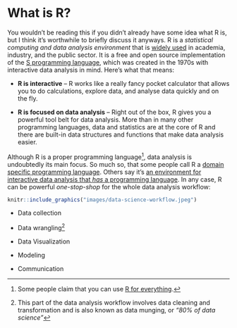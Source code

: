 # What is R? {.unnumbered}

You wouldn't be reading this if you didn't already have some idea what R is, but I think
it's worthwhile to briefly discuss it anyways. R is a *statistical computing and data
analysis environment* that is [widely used](https://www.tiobe.com/tiobe-index/r/) in
academia, industry, and the public sector. It is a free and open source implementation of
the [S programming language](https://en.wikipedia.org/wiki/S_(programming_language)),
which was created in the 1970s with interactive data analysis in mind. Here's what that
means:

-   **R is interactive** -- R works like a really fancy pocket calculator that allows you
    to do calculations, explore data, and analyse data quickly and on the fly.

-   **R is focused on data analysis** -- Right out of the box, R gives you a powerful tool
    belt for data analysis. More than in many other programming languages, data and
    statistics are at the core of R and there are built-in data structures and functions
    that make data analysis easier.

Although R is a proper programming language[^what-is-r-1], data analysis is undoubtedly
its main focus. So much so, that some people call R a [domain specific programming
language](https://en.wikipedia.org/wiki/Domain-specific_language). Others say it's [an
environment for interactive data analysis that *has* a programming
language](https://youtu.be/6S9r_YbqHy8). In any case, R can be powerful *one-stop-shop*
for the whole data analysis workflow:

[^what-is-r-1]: Some people claim that you can use [R for
    everything](https://youtu.be/m6nUdoP6894).

```r
knitr::include_graphics("images/data-science-workflow.jpeg")
```

-   Data collection

-   Data wrangling[^what-is-r-2]

-   Data Visualization

-   Modeling

-   Communication

[^what-is-r-2]: This part of the data analysis workflow involves data cleaning and
    transformation and is also known as data munging, or *"80% of data science"*
